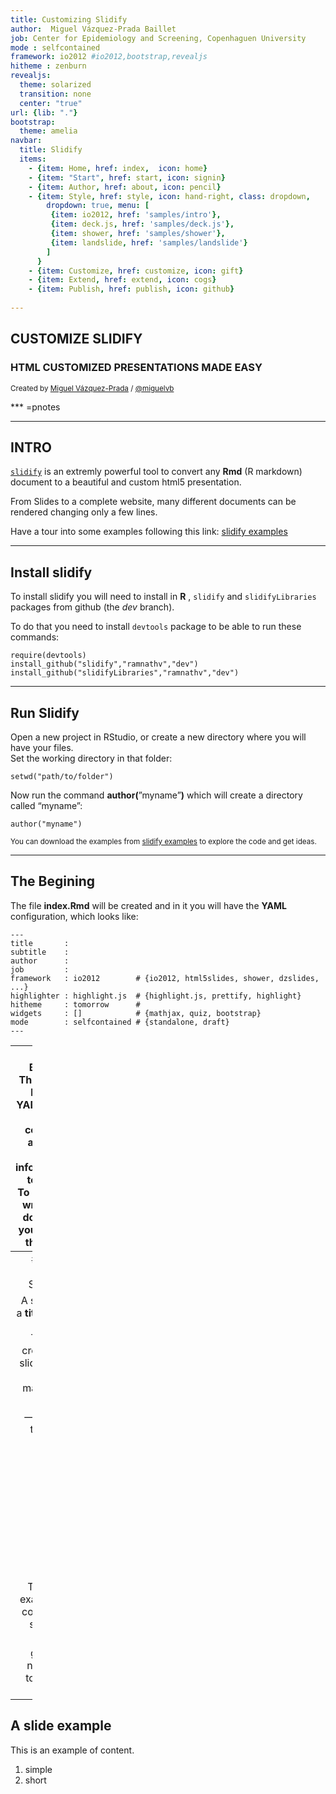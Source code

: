 ```yaml
---
title: Customizing Slidify
author:  Miguel Vázquez-Prada Baillet 
job: Center for Epidemiology and Screening, Copenhaguen University
mode : selfcontained
framework: io2012 #io2012,bootstrap,revealjs
hitheme : zenburn
revealjs:
  theme: solarized
  transition: none
  center: "true"
url: {lib: "."}
bootstrap:
  theme: amelia
navbar:
  title: Slidify
  items: 
    - {item: Home, href: index,  icon: home}
    - {item: "Start", href: start, icon: signin}
    - {item: Author, href: about, icon: pencil}
    - {item: Style, href: style, icon: hand-right, class: dropdown, 
        dropdown: true, menu: [
         {item: io2012, href: 'samples/intro'},
         {item: deck.js, href: 'samples/deck.js'},
         {item: shower, href: 'samples/shower'},
         {item: landslide, href: 'samples/landslide'}
        ]
      }
    - {item: Customize, href: customize, icon: gift}
    - {item: Extend, href: extend, icon: cogs}
    - {item: Publish, href: publish, icon: github}
    
---
```

## CUSTOMIZE SLIDIFY 
### HTML CUSTOMIZED PRESENTATIONS MADE EASY

<small> Created by [Miguel Vázquez-Prada](http://www.gatodante.com) / [@miguelvb](miguelvb@yahoo.com) </small>

<script src="http://ajax.googleapis.com/ajax/libs/jquery/1.9.1/jquery.min.js"></script>

*** =pnotes


---

## INTRO 

[`slidify`](http://slidify.org) is an extremly powerful tool to convert any **Rmd** (R markdown) document to a beautiful and custom html5 presentation. 

From Slides to a complete website, many different documents can be rendered changing only a few lines. 

Have a tour into some examples following this link: [slidify examples](http://ramnathv.github.io/slidifyExamples/)

---

## Install slidify 

To install slidify you will need to install in **R** , `slidify` and `slidifyLibraries` packages from github (the *dev* branch).

To do that you need to install `devtools` package to be able to run these commands: 

    require(devtools)
    install_github("slidify","ramnathv","dev")
    install_github("slidifyLibraries","ramnathv","dev")

---

## Run Slidify 

Open a new project in RStudio, or create a new directory where you will have your files.  
Set the working directory in that folder:

    setwd("path/to/folder")

Now run the command **author(**"myname"**)** which will create a directory called "myname": 

    author("myname")

<small> You can download the examples from [slidify examples](http://ramnathv.github.io/slidifyExamples/) to explore the code and get ideas. </small> 

---

## The Begining  

The file **index.Rmd** will be created and in it you will have the **YAML** configuration, which looks like: 

    ---
    title       : 
    subtitle    : 
    author      : 
    job         : 
    framework   : io2012        # {io2012, html5slides, shower, dzslides, ...}
    highlighter : highlight.js  # {highlight.js, prettify, highlight}
    hitheme     : tomorrow      # 
    widgets     : []            # {mathjax, quiz, bootstrap}
    mode        : selfcontained # {standalone, draft}
    ---


---
## The Begining   
These first lines are  **YAML** code to configure and pass some information to slidify. 
To begin to write your document you can fill this lines:  

    title : 
    subtitle: 
    author: 
    
To make a slide for you document you can enter this text after that YAML code: 
    
    ## The first Slide Title 
    The slide content 

To create another slide, you only have to write : 

    --- 

as that is the slides "separator". 

--- 
## Basic Slide Structure 

A slide has a **title** and a **content**
They are created by slidify from this markdown code: 

    --- 
    ## side title 
    slide content
    
For example the next slide is created with this code: 

    ---
    ## A slide example 
    This is an example of content. 
    1. simple 
    2. short 

go to the next slide to see the result ->

---
## A slide example 
This is an example of content. 

1. simple 
2. short 

